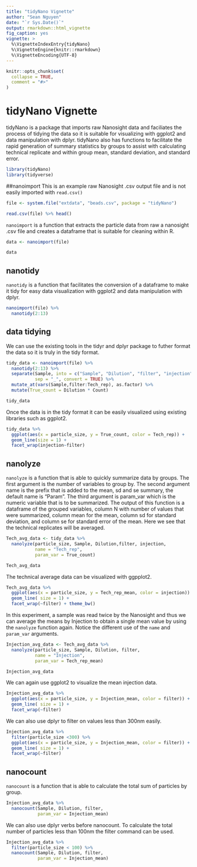 ```yaml
---
title: "tidyNano Vignette"
author: "Sean Nguyen"
date: "`r Sys.Date()`"
output: rmarkdown::html_vignette
fig_caption: yes
vignette: >
  %\VignetteIndexEntry{tidyNano}
  %\VignetteEngine{knitr::rmarkdown}
  %\VignetteEncoding{UTF-8}
---
```


```r
knitr::opts_chunk$set(
  collapse = TRUE,
  comment = "#>"
)
```

# tidyNano Vignette

tidyNano is a package that imports raw Nanosight data and faciliates the process of tidying the data so it is suitable for visualizing with ggplot2  and data manipulation with dplyr.  tidyNano also has functions to facilitate the rapid generation of summary statistics by groups to assist with calculating technical replicate and within group mean, standard deviation, and standard error.
```r
library(tidyNano)
library(tidyverse)
```

##nanoimport
This is an example raw Nanosight .csv output file and is not easily imported with `read.csv()`
```r
file <- system.file("extdata", "beads.csv", package = "tidyNano")

read.csv(file) %>% head()
```
`nanoimport` is a function that extracts the particle data from raw a nanosight .csv file and creates a dataframe that is suitable for cleaning within R.
```r
data <- nanoimport(file) 

data
```

## nanotidy
`nanotidy` is a function that facilitates the conversion of a dataframe to make it tidy for easy data visualization with ggplot2 and data manipulation with dplyr.
```r
nanoimport(file) %>% 
  nanotidy(2:13) 
```


## data tidying
We can use the existing tools in the tidyr and dplyr package to futher format the data so it is truly in the tidy format.
```r
tidy_data <- nanoimport(file) %>% 
  nanotidy(2:13) %>% 
  separate(Sample, into = c("Sample", "Dilution", "filter", "injection", "Tech_rep"),
           sep = "_", convert = TRUE) %>% 
  mutate_at(vars(Sample,filter:Tech_rep), as.factor) %>% 
  mutate(True_count = Dilution * Count)

tidy_data
```

Once the data is in the tidy format it can be easily visualized using existing libraries such as ggplot2.
```r
tidy_data %>% 
  ggplot(aes(x = particle_size, y = True_count, color = Tech_rep)) +
  geom_line(size = 1) +
  facet_wrap(injection~filter)
```


## nanolyze

`nanolyze` is a function that is able to quickly summarize data by groups.  The first argument is the number of variables to group by. The second argument name is the prefix that is added to the mean, sd and se summary, the default name is "Param".  The third argument is param_var which is the numeric variable that is to be summarized. The output of this function is a dataframe of the grouped variables, column N with number of values that were summarized, column mean for the mean, column sd for standard deviation, and column se for standard error of the mean. Here we see that the technical replicates will be averaged.
```r
Tech_avg_data <- tidy_data %>%
  nanolyze(particle_size, Sample, Dilution,filter, injection, 
           name = "Tech_rep",
           param_var = True_count)

Tech_avg_data
```

The technical average data can be visualized with ggpplot2.
```r
Tech_avg_data %>% 
  ggplot(aes(x = particle_size, y = Tech_rep_mean, color = injection)) +
  geom_line( size = 1) +
  facet_wrap(~filter) + theme_bw()
```

In this experiment, a sample was read twice by the Nanosight and thus we can average the means by Injection to obtain a single mean value by using the `nanolyze` function again.  Notice the different use of the `name` and `param_var` arguments.
```r
Injection_avg_data <- Tech_avg_data %>% 
  nanolyze(particle_size, Sample, Dilution, filter, 
           name = "Injection",
           param_var = Tech_rep_mean)

Injection_avg_data
```


We can again use ggplot2 to visualize the mean injection data.
```r
Injection_avg_data %>% 
  ggplot(aes(x = particle_size, y = Injection_mean, color = filter)) +
  geom_line( size = 1) +
  facet_wrap(~filter)
```

We can also use dplyr to filter on values less than 300nm easily.
```r
Injection_avg_data %>% 
  filter(particle_size <300) %>% 
  ggplot(aes(x = particle_size, y = Injection_mean, color = filter)) +
  geom_line( size = 1) +
  facet_wrap(~filter) 
```

## nanocount
`nanocount` is a function that is able to calculate the total sum of particles by group.
```r
Injection_avg_data %>%
  nanocount(Sample, Dilution, filter, 
            param_var = Injection_mean)
```

We can also use dplyr verbs before nanocount. To calculate the total number of particles less than 100nm the filter command can be used.
```r
Injection_avg_data %>%
  filter(particle_size < 100) %>% 
  nanocount(Sample, Dilution, filter, 
            param_var = Injection_mean)
```

